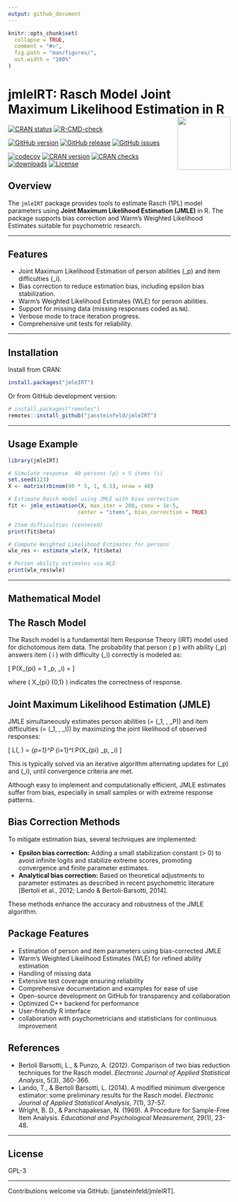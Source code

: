 ```yaml
---
output: github_document
---
```


```r
knitr::opts_chunk$set(
  collapse = TRUE,
  comment = "#>",
  fig.path = "man/figures/",
  out.width = "100%"
)
```
# jmleIRT: Rasch Model Joint Maximum Likelihood Estimation in R <img src="man/figures/jmleIRT.png" width="120" align="right" alt=""/>

[![CRAN status](https://www.r-pkg.org/badges/version/jmleIRT)](https://cran.r-project.org/package=jmleIRT)
[![R-CMD-check](https://github.com/jansteinfeld/jmleIRT/actions/workflows/check-full.yaml/badge.svg)](https://github.com/jansteinfeld/jmleIRT/actions/workflows/check-full.yaml)

[![GitHub version](https://img.shields.io/github/r-package/v/jansteinfeld/jmleIRT?label=version&logo=github)](https://github.com/jansteinfeld/jmleIRT/)
[![GitHub release](https://img.shields.io/github/v/release/jansteinfeld/jmleIRT?label=release&logo=github)](https://github.com/jansteinfeld/jmleIRT/)
[![GitHub issues](https://img.shields.io/github/issues-raw/jansteinfeld/jmleIRT?label=issues&logo=github)](https://github.com/jansteinfeld/jmleIRT/issues)

[![codecov](https://codecov.io/gh/jansteinfeld/jmleIRT/branch/master/graph/badge.svg?token=11lw4stBoI)](https://app.codecov.io/gh/jansteinfeld/jmleIRT)
[![CRAN version](https://img.shields.io/cran/v/jmleIRT?label=CRAN%20version)](https://cran.r-project.org/package=jmleIRT)
[![CRAN checks](https://badges.cranchecks.info/summary/jmleIRT.svg)](https://cran.r-project.org/web/checks/check_results_jmleIRT.html)
[![downloads](http://cranlogs.r-pkg.org/badges/last-month/jmleIRT?color=blue)](https://cran.r-project.org/package=jmleIRT)
[![License](https://img.shields.io/cran/l/jmleIRT)](https://opensource.org/license/GPL-3.0)


## Overview

The `jmleIRT` package provides tools to estimate Rasch (1PL) model parameters using **Joint Maximum Likelihood Estimation (JMLE)** in R. The package supports bias correction and Warm's Weighted Likelihood Estimates suitable for psychometric research.

---

## Features

- Joint Maximum Likelihood Estimation of person abilities \(\theta_p\) and item difficulties \(\beta_i\).
- Bias correction to reduce estimation bias, including epsilon bias stabilization.
- Warm's Weighted Likelihood Estimates (WLE) for person abilities.
- Support for missing data (missing responses coded as `NA`).
- Verbose mode to trace iteration progress.
- Comprehensive unit tests for reliability.

---

## Installation

Install from CRAN:
```r
install.packages("jmleIRT")
```

Or from GitHub development version:
```r
# install.packages("remotes")
remotes::install_github("jansteinfeld/jmleIRT")
```

---

## Usage Example
```r
library(jmleIRT)

# Simulate response  40 persons (p) × 5 items (i)
set.seed(123)
X <- matrix(rbinom(40 * 5, 1, 0.5), nrow = 40)

# Estimate Rasch model using JMLE with bias correction
fit <- jmle_estimation(X, max_iter = 200, conv = 1e-5,
                      center = "items", bias_correction = TRUE)

# Item difficulties (centered)
print(fit$beta)

# Compute Weighted Likelihood Estimates for persons
wle_res <- estimate_wle(X, fit$beta)

# Person ability estimates via WLE
print(wle_res$wle)
```
---

## Mathematical Model

## The Rasch Model

The Rasch model is a fundamental Item Response Theory (IRT) model used for dichotomous item data. The probability that person \( p \) with ability \(\theta_p\) answers item \( i \) with difficulty \(\beta_i\) correctly is modeled as:

\[
P(X_{pi} = 1 \mid \theta_p, \beta_i) = \frac{e^{\theta_p - \beta_i}}{1 + e^{\theta_p - \beta_i}}
\]

where \( X_{pi} \in \{0,1\} \) indicates the correctness of response.

## Joint Maximum Likelihood Estimation (JMLE)

JMLE simultaneously estimates person abilities \(\theta = (\theta_1, \ldots, \theta_P)\) and item difficulties \(\beta = (\beta_1, \ldots, \beta_I)\) by maximizing the joint likelihood of observed responses:

\[
L(\theta, \beta) = \prod_{p=1}^P \prod_{i=1}^I P(X_{pi} \mid \theta_p, \beta_i)
\]

This is typically solved via an iterative algorithm alternating updates for \(\theta_p\) and \(\beta_i\), until convergence criteria are met.

Although easy to implement and computationally efficient, JMLE estimates suffer from bias, especially in small samples or with extreme response patterns.

## Bias Correction Methods

To mitigate estimation bias, several techniques are implemented:

- **Epsilon bias correction:** Adding a small stabilization constant \(\varepsilon > 0\) to avoid infinite logits and stabilize extreme scores, promoting convergence and finite parameter estimates.
- **Analytical bias correction:** Based on theoretical adjustments to parameter estimates as described in recent psychometric literature [Bertoli et al., 2012; Lando & Bertoli-Barsotti, 2014].

These methods enhance the accuracy and robustness of the JMLE algorithm.

## Package Features

- Estimation of person and item parameters using bias-corrected JMLE
- Warm's Weighted Likelihood Estimates (WLE) for refined ability estimation
- Handling of missing data
- Extensive test coverage ensuring reliability
- Comprehensive documentation and examples for ease of use
- Open-source development on GitHub for transparency and collaboration
- Optimized C++ backend for performance
- User-friendly R interface
- collaboration with psychometricians and statisticians for continuous improvement


## References

- Bertoli Barsotti, L., & Punzo, A. (2012). Comparison of two bias reduction techniques for the Rasch model. *Electronic Journal of Applied Statistical Analysis*, 5(3), 360-366.
- Lando, T., & Bertoli Barsotti, L. (2014). A modified minimum divergence estimator: some preliminary results for the Rasch model. *Electronic Journal of Applied Statistical Analysis*, 7(1), 37-57.
- Wright, B. D., & Panchapakesan, N. (1969). A Procedure for Sample-Free Item Analysis. *Educational and Psychological Measurement*, 29(1), 23-48.

---

## License

GPL-3

---

Contributions welcome via GitHub: [jansteinfeld/jmleIRT].

